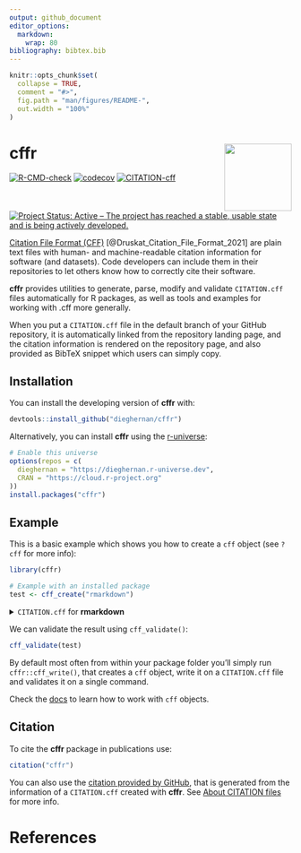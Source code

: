 ```yaml
---
output: github_document
editor_options: 
  markdown: 
    wrap: 80
bibliography: bibtex.bib
---
```


<!-- README.md is generated from README.Rmd. Please edit that file -->

```r
knitr::opts_chunk$set(
  collapse = TRUE,
  comment = "#>",
  fig.path = "man/figures/README-",
  out.width = "100%"
)
```

# cffr <img src="man/figures/logo.png" align="right" width="120"/>

<!-- badges: start -->

[![R-CMD-check](https://github.com/dieghernan/cffr/actions/workflows/check-full.yaml/badge.svg)](https://github.com/dieghernan/cffr/actions/workflows/check-full.yaml)
[![codecov](https://codecov.io/gh/dieghernan/cffr/branch/master/graph/badge.svg)](https://codecov.io/gh/dieghernan/cffr)
[![CITATION-cff](https://github.com/dieghernan/cffr/actions/workflows/cff-validator.yml/badge.svg)](https://github.com/dieghernan/cffr/actions/workflows/cff-validator.yml)
[![Project Status: Active – The project has reached a stable, usable state and is being actively developed.](https://www.repostatus.org/badges/latest/active.svg)](https://www.repostatus.org/#active)

<!-- badges: end -->

[Citation File Format (CFF)](https://citation-file-format.github.io/)
[@Druskat_Citation_File_Format_2021] are plain text files with human- and
machine-readable citation information for software (and datasets). Code
developers can include them in their repositories to let others know how to
correctly cite their software.

**cffr** provides utilities to generate, parse, modify and validate
`CITATION.cff` files automatically for R packages, as well as tools and examples
for working with .cff more generally.

When you put a `CITATION.cff` file in the default branch of your GitHub
repository, it is automatically linked from the repository landing page, and the
citation information is rendered on the repository page, and also provided as
BibTeX snippet which users can simply copy.

## Installation

You can install the developing version of **cffr** with:

```r
devtools::install_github("dieghernan/cffr")
```

Alternatively, you can install **cffr** using the
[r-universe](https://dieghernan.r-universe.dev/ui#builds):

```r
# Enable this universe
options(repos = c(
  dieghernan = "https://dieghernan.r-universe.dev",
  CRAN = "https://cloud.r-project.org"
))
install.packages("cffr")
```

## Example

This is a basic example which shows you how to create a `cff` object (see `?cff` for more
info):

```r
library(cffr)

# Example with an installed package
test <- cff_create("rmarkdown")
```

<details><summary>
<code>CITATION.cff</code> for <strong>rmarkdown</strong></summary>


```r

test
```

</details>



We can validate the result using `cff_validate()`:

```r

cff_validate(test)
```

By default most often from within your package folder you'll simply run
`cffr::cff_write()`, that creates a `cff` object, write it on a `CITATION.cff`
file and validates it on a single command.

Check the [docs](https://dieghernan.github.io/cffr/reference/index.html) to
learn how to work with `cff` objects.

## Citation

To cite the **cffr** package in publications use:

```r
citation("cffr")
```

You can also use the [citation provided by GitHub](https://github.com/dieghernan/cffr), 
that is generated from the information of a 
`CITATION.cff` created with **cffr**. See 
[About CITATION files](https://docs.github.com/es/github/creating-cloning-and-archiving-repositories/creating-a-repository-on-github/about-citation-files)
for more info.

# References

